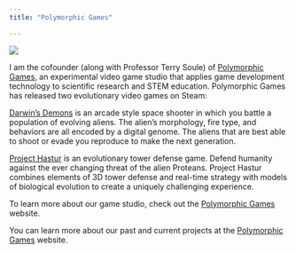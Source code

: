 ```yaml
---
title: "Polymorphic Games"

---
```


![](Polymorphic.png)

I am the cofounder (along with Professor Terry Soule) of [Polymorphic Games](http://www.polymorphicgames.com), an experimental video game studio that applies game development technology to scientific research and STEM education. Polymorphic Games has released two evolutionary video games on Steam:

[Darwin's Demons](https://store.steampowered.com/app/572020/Darwins_Demons/) is an arcade style space shooter in which you battle a population of evolving aliens. The alien's morphology, fire type, and behaviors are all encoded by a digital genome. The aliens that are best able to shoot or evade you reproduce to make the next generation.

[Project Hastur](https://store.steampowered.com/app/800700/Project_Hastur/) is an evolutionary tower defense game. Defend humanity against the ever changing threat of the alien Proteans. Project Hastur combines elements of 3D tower defense and real-time strategy with models of biological evolution to create a uniquely challenging experience.

To learn more about our game studio, check out the [Polymorphic Games](http://www.polymorphicgames.com) website.

You can learn more about our past and current projects at the [Polymorphic Games](http://www.polymorphicgames.com) website.